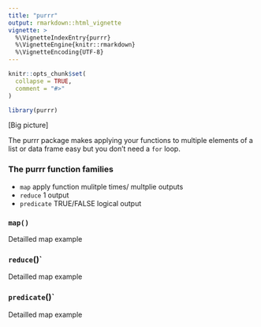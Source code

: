 ```yaml
---
title: "purrr"
output: rmarkdown::html_vignette
vignette: >
  %\VignetteIndexEntry{purrr}
  %\VignetteEngine{knitr::rmarkdown}
  %\VignetteEncoding{UTF-8}
---
```


```r
knitr::opts_chunk$set(
  collapse = TRUE,
  comment = "#>"
)

library(purrr)
```

[Big picture]

The purrr package makes applying your functions to multiple elements of a list or data frame easy but you don't need a `for` loop. 


### The purrr function families 

- `map`  apply function mulitple times/ multplie outputs
- `reduce` 1 output
- `predicate`  TRUE/FALSE logical output

### `map()`

Detailled map example

### `reduce`()`

Detailled map example

### `predicate`()`

Detailled map example



